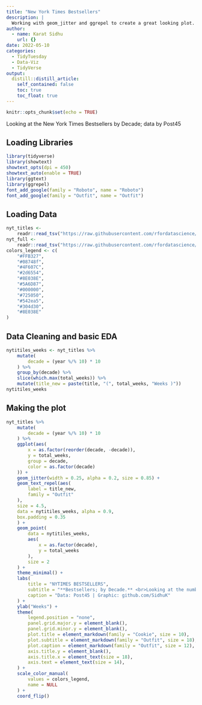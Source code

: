 ```yaml
---
title: "New York Times Bestsellers"
description: |
  Working with geom_jitter and ggrepel to create a great looking plot.
author:
  - name: Karat Sidhu
    url: {}
date: 2022-05-10
categories:
  - TidyTuesday
  - Data-Viz
  - TidyVerse
output:
  distill::distill_article:
    self_contained: false
    toc: true
    toc_float: true
---
```



```r
knitr::opts_chunk$set(echo = TRUE)
```

Looking at the New York Times Bestsellers by Decade; data by Post45

## Loading Libraries

```r

library(tidyverse)
library(showtext)
showtext_opts(dpi = 450)
showtext_auto(enable = TRUE)
library(ggtext)
library(ggrepel)
font_add_google(family = "Roboto", name = "Roboto")
font_add_google(family = "Outfit", name = "Outfit")

```

## Loading Data

```r

nyt_titles <-
    readr::read_tsv("https://raw.githubusercontent.com/rfordatascience/tidytuesday/master/data/2022/2022-05-10/nyt_titles.tsv")
nyt_full <-
    readr::read_tsv("https://raw.githubusercontent.com/rfordatascience/tidytuesday/master/data/2022/2022-05-10/nyt_full.tsv")
colors_legend <- c(
    "#FFB327",
    "#08748f",
    "#4F607C",
    "#2d6554",
    "#8E038E",
    "#5A6D87",
    "#000000",
    "#725050",
    "#542ea5",
    "#304d30",
    "#8E038E"
)

```


## Data Cleaning and basic EDA

```r
nytitiles_weeks <- nyt_titles %>%
    mutate(
        decade = (year %/% 10) * 10
    ) %>%
    group_by(decade) %>%
    slice(which.max(total_weeks)) %>%
    mutate(title_new = paste(title, "(", total_weeks, "Weeks )"))
nytitiles_weeks


```

## Making the plot

```r

nyt_titles %>%
    mutate(
        decade = (year %/% 10) * 10
    ) %>%
    ggplot(aes(
        x = as.factor(reorder(decade, -decade)),
        y = total_weeks,
        group = decade,
        color = as.factor(decade)
    )) +
    geom_jitter(width = 0.25, alpha = 0.2, size = 0.85) +
    geom_text_repel(aes(
        label = title_new,
        family = "Outfit"
    ),
    size = 4.5,
    data = nytitiles_weeks, alpha = 0.9,
    box.padding = 0.35
    ) +
    geom_point(
        data = nytitiles_weeks,
        aes(
            x = as.factor(decade),
            y = total_weeks
        ),
        size = 2
    ) +
    theme_minimal() +
    labs(
        title = "NYTIMES BESTSELLERS",
        subtitle = "**Bestsellers; by Decade.** <br>Looking at the number of weeks each book stayed on the NYTimes bestsellers<br> list every decade. Most popular bestselling book with the most weeks on the <br> list is labelled for each decade.",
        caption = "Data: Post45 | Graphic: github.com/SidhuK"
    ) +
    ylab("Weeks") +
    theme(
        legend.position = "none",
        panel.grid.major.y = element_blank(),
        panel.grid.minor.y = element_blank(),
        plot.title = element_markdown(family = "Cookie", size = 10),
        plot.subtitle = element_markdown(family = "Outfit", size = 18),
        plot.caption = element_markdown(family = "Outfit", size = 12),
        axis.title.y = element_blank(),
        axis.title.x = element_text(size = 18),
        axis.text = element_text(size = 14),
    ) +
    scale_color_manual(
        values = colors_legend,
        name = NULL
    ) +
    coord_flip()

```



